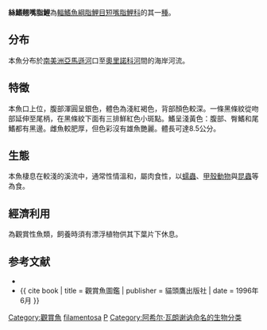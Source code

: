 {{Speciesbox
| name = 絲鰭翹嘴脂鯉
| status = NE
| genus = Pyrrhulina
| species = filamentosa
| authority = [[Achille_Valenciennes|Valenciennes]], 1847
| synonyms = 
}}
'''絲鰭翹嘴脂鯉'''為[[輻鰭魚綱|輻鰭魚綱]][[脂鯉目|脂鯉目]][[短嘴脂鯉科|短嘴脂鯉科]]的其一[[種|種]]。

==分布==
本魚分布於[[南美洲|南美洲]][[亞馬遜河|亞馬遜河]]口至[[奧里諾科河|奧里諾科河]]間的海岸河流。

==特徵==
本魚口上位，腹部渾圓呈銀色，體色為淺紅褐色，背部顏色較深。一條黑條紋從吻部延伸至尾柄，在黑條紋下面有三排鮮紅色小斑點。鰭呈淺黃色：腹部、臀鰭和尾鰭都有黑邊。雌魚較肥厚，但色彩沒有雄魚艷麗。體長可達8.5公分。

==生態==
本魚棲息在較淺的溪流中，通常性情溫和，屬肉食性，以[[蠕蟲|蠕蟲]]、[[甲殼動物|甲殼動物]]與[[昆蟲|昆蟲]]等為食。

==經濟利用==
為觀賞性魚類，飼養時須有漂浮植物供其下葉片下休息。

==参考文献==
{{refbegin}}
*{{FishBase_species|genus=Pyrrhulina|species=filamentosa|year=2011|month=12}}
*{{ cite book | title = 觀賞魚圖鑑 | publisher = 貓頭鷹出版社 | date = 1996年6月 }}
{{refend}}
{{Taxonbar|from=Q3755088}}

[[Category:觀賞魚|Category:觀賞魚]]
[[Category:翹嘴脂鯉屬|filamentosa]]
[[Category:1847年描述的魚類|P]]
[[Category:阿希尔·瓦朗谢讷命名的生物分类|Category:阿希尔·瓦朗谢讷命名的生物分类]]